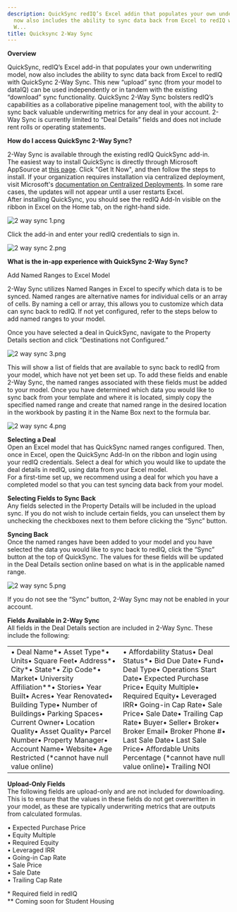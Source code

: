```yaml
---
description: QuickSync redIQ’s Excel addin that populates your own underwriting model
  now also includes the ability to sync data back from Excel to redIQ with QuickSync
  W...
title: Quicksync 2-Way Sync
---
```


**Overview**


QuickSync, redIQ’s Excel add-in that populates your own underwriting model, now also includes the ability to sync data back from Excel to redIQ with QuickSync 2-Way Sync. This new “upload” sync (from your model to dataIQ) can be used independently or in tandem with the existing “download” sync functionality. QuickSync 2-Way Sync bolsters redIQ’s capabilities as a collaborative pipeline management tool, with the ability to sync back valuable underwriting metrics for any deal in your account. 2-Way Sync is currently limited to “Deal Details” fields and does not include rent rolls or operating statements.


**How do I access QuickSync 2-Way Sync?**


2-Way Sync is available through the existing redIQ QuickSync add-in.   
The easiest way to install QuickSync is directly through Microsoft AppSource at [this page](https://appsource.microsoft.com/en-us/product/office/WA200001147). Click "Get It Now", and then follow the steps to install. If your organization requires installation via centralized deployment, visit Microsoft's [documentation on Centralized Deployments](https://learn.microsoft.com/en-us/office/dev/add-ins/publish/publish#recommended-approach-for-deploying-office-add-ins). In some rare cases, the updates will not appear until a user restarts Excel.   
After installing QuickSync, you should see the redIQ Add-In visible on the ribbon in Excel on the Home tab, on the right-hand side.


<Frame>
  <img src="/images/rediq/b164e68500441f6a44956ae08f74678f13a4a7b5.png" alt="2 way sync 1.png" />
</Frame>


Click the add-in and enter your redIQ credentials to sign in.


<Frame>
  <img src="/images/rediq/9234c5f61260e009aebe0132fd382d043a25cefd.png" alt="2 way sync 2.png" />
</Frame>


**What is the in-app experience with QuickSync 2-Way Sync?**


Add Named Ranges to Excel Model


2-Way Sync utilizes Named Ranges in Excel to specify which data is to be synced. Named ranges are alternative names for individual cells or an array of cells. By naming a cell or array, this allows you to customize which data can sync back to redIQ. If not yet configured, refer to the steps below to add named ranges to your model.


Once you have selected a deal in QuickSync, navigate to the Property Details section and click “Destinations not Configured.”


<Frame>
  <img src="/images/rediq/be56d5ef9552d3bef8d442a394ebba9c1d3ef1a4.png" alt="2 way sync 3.png" />
</Frame>


This will show a list of fields that are available to sync back to redIQ from your model, which have not yet been set up. To add these fields and enable 2-Way Sync, the named ranges associated with these fields must be added to your model. Once you have determined which data you would like to sync back from your template and where it is located, simply copy the specified named range and create that named range in the desired location in the workbook by pasting it in the Name Box next to the formula bar.


<Frame>
  <img src="/images/rediq/1e31c43ff8ba70c23ae00197688760e11328370d.png" alt="2 way sync 4.png" />
</Frame>


**Selecting a Deal**  
Open an Excel model that has QuickSync named ranges configured. Then, once in Excel, open the QuickSync Add-In on the ribbon and login using your redIQ credentials. Select a deal for which you would like to update the deal details in redIQ, using data from your Excel model.  
For a first-time set up, we recommend using a deal for which you have a completed model so that you can test syncing data back from your model.


**Selecting Fields to Sync Back**  
Any fields selected in the Property Details will be included in the upload sync. If you do not wish to include certain fields, you can unselect them by unchecking the checkboxes next to them before clicking the “Sync” button.


**Syncing Back**  
Once the named ranges have been added to your model and you have selected the data you would like to sync back to redIQ, click the “Sync” button at the top of QuickSync. The values for these fields will be updated in the Deal Details section online based on what is in the applicable named range.


<Frame>
  <img src="/images/rediq/6ceaef9ddedd9d29c228b3cd960348459e27e220.png" alt="2 way sync 5.png" />
</Frame>


If you do not see the “Sync” button, 2-Way Sync may not be enabled in your account.


**Fields Available in 2-Way Sync**  
All fields in the Deal Details section are included in 2-Way Sync. These include the following: 




|  |  |
| --- | --- |
| • Deal Name\*• Asset Type\*• Units• Square Feet• Address\*• City\*• State\*• Zip Code\*• Market• University Affiliation\*\*• Stories• Year Built• Acres• Year Renovated• Building Type• Number of Buildings• Parking Spaces• Current Owner• Location Quality• Asset Quality• Parcel Number• Property Manager• Account Name• Website• Age Restricted (\*cannot have null value online) | • Affordability Status• Deal Status\*• Bid Due Date• Fund• Deal Type• Operations Start Date• Expected Purchase Price• Equity Multiple• Required Equity• Leveraged IRR• Going-in Cap Rate• Sale Price• Sale Date• Trailing Cap Rate• Buyer• Seller• Broker• Broker Email• Broker Phone #• Last Sale Date• Last Sale Price• Affordable Units Percentage (\*cannot have null value online)• Trailing NOI  |


**Upload-Only Fields**  
The following fields are upload-only and are not included for downloading. This is to ensure that the values in these fields do not get overwritten in your model, as these are typically underwriting metrics that are outputs from calculated formulas.


• Expected Purchase Price  
• Equity Multiple  
• Required Equity  
• Leveraged IRR  
• Going-in Cap Rate  
• Sale Price  
• Sale Date  
• Trailing Cap Rate


\* Required field in redIQ  
\*\* Coming soon for Student Housing